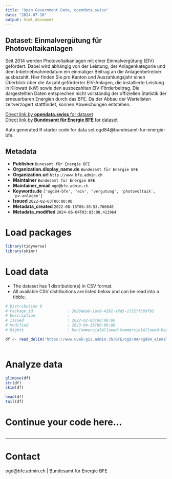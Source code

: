 ```yaml
---
title: "Open Government Data, opendata.swiss"
date: "2024-07-16"
output: html_document
---
```


## Dataset: Einmalvergütung für Photovoltaikanlagen

Seit 2014 werden Photovoltaikanlagen mit einer Einmalvergütung (EIV) gefördert. Dabei wird abhängig von der Leistung, der Anlagenkategorie und dem Inbetriebnahmedatum ein einmaliger Beitrag an die Anlagenbetreiber ausbezahlt. Hier finden Sie pro Kanton und Auszahlungsjahr einen Überblick über die Anzahl geförderter EIV-Anlagen, die installierte Leistung in Kilowatt (kW) sowie den ausbezahlten EIV-Förderbeitrag. Die dargestellten Daten entsprechen nicht vollständig der offiziellen Statistik der erneuerbaren Energien durch das BFE. Da der Abbau der Wartelisten zeitverzögert stattfindet, können Abweichungen entstehen.

[Direct link by **opendata.swiss** for dataset](https://opendata.swiss/de/dataset/einmalvergutung-fur-photovoltaikanlagen)<br>
[Direct link by **Bundesamt für Energie BFE** for dataset](https://www.bfe.admin.ch/eiv)

Auto generated R starter code for data set ogd84@bundesamt-fur-energie-bfe.

## Metadata

- **Publisher** `Bunesamt für Energie BFE`
- **Organization.display_name.de** `Bundesamt für Energie BFE`
- **Organization.url** `http://www.bfe.admin.ch`
- **Maintainer** `Bundesamt für Energie BFE`
- **Maintainer_email** `ogd@bfe.admin.ch`
- **Keywords.de** `['ogd84-bfe', 'eiv', 'vergutung', 'photovoltaik', 'pv-anlagen']`
- **Issued** `2022-02-03T00:00:00`
- **Metadata_created** `2022-08-16T06:30:53.766040`
- **Metadata_modified** `2024-06-04T03:03:08.413964`


# Load packages

```r

library(tidyverse)
library(skimr)

```

# Load data

-   The dataset has 1 distribution(s) in CSV format.
-   All available CSV distributions are listed below and can be read into a tibble.

```r

# Distribution 0
# Package_id               : 2628a6a6-1ec8-42b2-afd5-17327f569fb5
# Description              : 
# Issued                   : 2022-02-03T00:00:00
# Modified                 : 2023-04-19T00:00:00
# Rights                   : NonCommercialAllowed-CommercialAllowed-ReferenceRequired

df <- read_delim('https://www.uvek-gis.admin.ch/BFE/ogd/84/ogd84_einmalverguetung_fuer_photovoltaikanlagen.csv')



```

# Analyze data

```r

glimpse(df)
str(df)
skim(df)

head(df)
tail(df)

```

# Continue your code here...

```r

```

------------------------------------------------------------------------

# Contact

ogd@bfe.admin.ch | Bundesamt für Energie BFE
